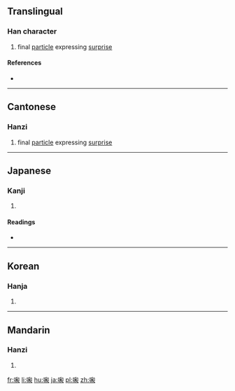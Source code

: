 ==Translingual==

===Han character===
{{Han char|rn=30|rad=口|as=08|sn=11|four=|canj=RHDR|ids=⿰口和}}

# {{context|Cantonese|lang=mul}} final [[particle]] expressing [[surprise]]

====References====
* {{Han ref|kx=0196.130|dkj=03833|dj=0417.220|hdz=10641.160|uh=555D|ud=21853}}

----

==Cantonese==

===Hanzi===
{{yue-hanzi|jyut=[[wo6]]|y=wo6}}

# final [[particle]] expressing [[surprise]]

----

==Japanese==

===Kanji===
{{ja-kanji|grade=|rs=口08}}

# {{defn|lang=ja|sort=口08}}

====Readings====
* {{ja-readings|on=[[か]] (ka), [[わ]] (wa)|kun=[[したがう]] (shitagau)}}

----

==Korean==

===Hanja===
{{ko-hanja|hangeul=와|rv=wa|mr=wa}}

# {{defn|lang=ko|sort=口08}}

----

==Mandarin==

===Hanzi===
{{cmn-hanzi|pin=[[hé]] ([[he2]])|wg=ho<sup>2</sup>}}

# {{defn|lang=cmn|sort=口08}}

[[fr:啝]]
[[li:啝]]
[[hu:啝]]
[[ja:啝]]
[[pl:啝]]
[[zh:啝]]